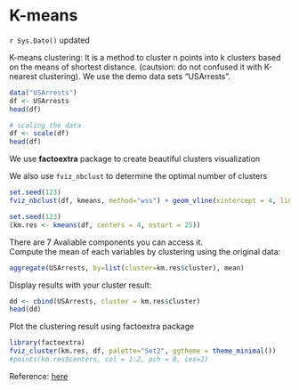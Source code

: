# K-means
`r Sys.Date()` updated  

K-means clustering: It is a method to cluster n points into k clusters based on the means of shortest distance. (cautsion: do not confused it with K-nearest clustering). We use the demo data sets "USArrests".

```r
data("USArrests")
df <- USArrests
head(df)
```
```r
# scaling the data
df <- scale(df)
head(df)
```
We use **factoextra** package to create beautiful clusters visualization

We also use `fviz_nbclust` to determine the optimal number of clusters
```r
set.seed(123)
fviz_nbclust(df, kmeans, method="wss") + geom_vline(xintercept = 4, linetype = 2)
```

```r
set.seed(123)
(km.res <- kmeans(df, centers = 4, nstart = 25))
```

There are 7 Avaliable components you can access it.    
Compute the mean of each variables by clustering using the original data:
```r
aggregate(USArrests, by=list(cluster=km.res$cluster), mean)
```
Display results with your cluster result:
```r
dd <- cbind(USArrests, cluster = km.res$cluster)
head(dd)
```
Plot the clustering result using factoextra package
```r
library(factoextra)
fviz_cluster(km.res, df, palette="Set2", ggtheme = theme_minimal())
#points(km.res$centers, col = 1:2, pch = 8, cex=2)
```

Reference: [here](https://www.datanovia.com/en/lessons/k-means-clustering-in-r-algorith-and-practical-examples/)

